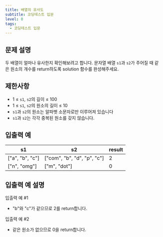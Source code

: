 ```yaml
---
title: 배열의 유사도
subtitle: 코딩테스트 입문
level: 0
tags:
  - 코딩테스트 입문
---
```


## 문제 설명

두 배열이 얼마나 유사한지 확인해보려고 합니다. 문자열 배열 `s1`과 `s2`가 주어질 때 같은 원소의 개수를 return하도록 solution 함수를 완성해주세요.

## 제한사항

- 1 ≤ `s1`, `s2`의 길이 ≤ 100
- 1 ≤ `s1`, `s2`의 원소의 길이 ≤ 10
- `s1`과 `s2`의 원소는 알파벳 소문자로만 이루어져 있습니다
- `s1`과 `s2`는 각각 중복된 원소를 갖지 않습니다.

## 입출력 예

| s1                | s2                            | result |
| ----------------- | ----------------------------- | ------ |
| \["a", "b", "c"\] | \["com", "b", "d", "p", "c"\] | 2      |
| \["n", "omg"\]    | \["m", "dot"\]                | 0      |

## 입출력 예 설명

입출력 예 #1

- "b"와 "c"가 같으므로 2를 return합니다.

입출력 예 #2

- 같은 원소가 없으므로 0을 return합니다.
